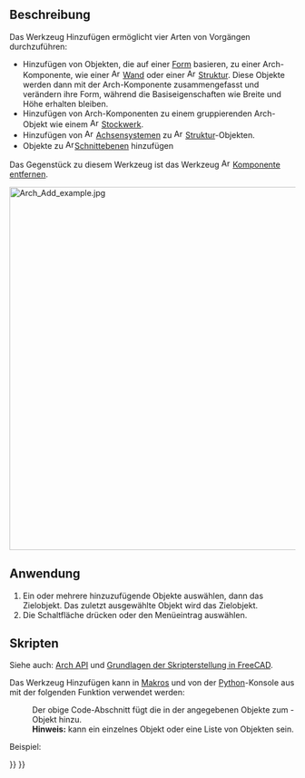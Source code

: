 <languages/>

{{Docnav/de
|[[BIM_Clone/de|Klonen]]
|[[Arch_Remove/de|Entfernen]]
|[[BIM_Workbench/de|BIM]]
|IconL=BIM_Clone.svg
|IconR=Arch_Remove.svg
|IconC=Workbench_BIM.svg
}}

{{GuiCommand/de
|Name=Arch Add
|Name/de=Arch Hinzufügen
|MenuLocation=Modify → Komponente hinzufügen
|Workbenches=[[BIM_Workbench/de|BIM]]
|SeeAlso=[[Arch_Remove/de|Arch Entfernen]]
}}

<span id="Description"></span>
==Beschreibung== 

Das Werkzeug Hinzufügen ermöglicht vier Arten von Vorgängen durchzuführen:
* Hinzufügen von Objekten, die auf einer [[Part_Workbench/de|Form]] basieren, zu einer Arch-Komponente, wie einer [[Image:Arch_Wall.svg|16px]] [[Arch_Wall/de|Wand]] oder einer [[Image:Arch_Structure.svg|16px]] [[Arch_Structure/de|Struktur]]. Diese Objekte werden dann mit der Arch-Komponente zusammengefasst und verändern ihre Form, während die Basiseigenschaften wie Breite und Höhe erhalten bleiben.
* Hinzufügen von Arch-Komponenten zu einem gruppierenden Arch-Objekt wie einem [[Image:Arch_Floor.svg|16px]] [[Arch_Floor/de|Stockwerk]].
* Hinzufügen von [[Image:Arch_Axis.svg|16px]] [[Arch Axis/de|Achsensystemen]] zu [[Image:Arch_Structure.svg|16px]] [[Arch_Structure/de|Struktur]]-Objekten.
* Objekte zu [[Image:Arch_SectionPlane.svg|16px]][[Arch_SectionPlane/de|Schnittebenen]] hinzufügen

Das Gegenstück zu diesem Werkzeug ist das Werkzeug [[Image:Arch_Remove.svg|16px]] [[Arch_Remove/de|Komponente entfernen]].

[[Image:Arch Add example.jpg|640px]]
{{Caption|Ein Quader wird einer Wand als Komponente hinzugefügt.}}

<span id="Usage"></span>
==Anwendung==

# Ein oder mehrere hinzuzufügende Objekte auswählen, dann das Zielobjekt. Das zuletzt ausgewählte Objekt wird das Zielobjekt.
# Die Schaltfläche {{Button|[[Image:Arch_Add.png|16px]] [[Arch Add/de|Komponente hinzufügen]]}} drücken oder den Menüeintrag {{MenuCommand|Modify → [[Image:Arch_Add.svg|16px]] Komponente hinzufügen}} auswählen.

<span id="Scripting"></span>
==Skripten==

Siehe auch: [[Arch_API/de|Arch API]] und [[FreeCAD_Scripting_Basics/de|Grundlagen der Skripterstellung in FreeCAD]].

Das Werkzeug Hinzufügen kann in [[Macros/de|Makros]] und von der [[Python/de|Python]]-Konsole aus mit der folgenden Funktion verwendet werden:
:{{Code|code=
addComponents(objectsList, host)
}}

: Der obige Code-Abschnitt fügt die in der {{incode|objectsList}} angegebenen Objekte zum {{incode|host}}-Objekt hinzu.
: '''Hinweis:''' {{incode|objectsList}} kann ein einzelnes Objekt oder eine Liste von Objekten sein.

Beispiel:

{{Code|code=
import FreeCAD, Arch, Draft, Part

p1 = FreeCAD.Vector(0, 0, 0)
p2 = FreeCAD.Vector(2000, 2000, 0)

Line = Draft.makeWire([p1, p2])
Wall = Arch.makeWall(Line, width=150, height=2000)

p3 = FreeCAD.Vector(0, 2000, 0)
p4 = FreeCAD.Vector(3000, 0, 0)

Line2 = Draft.makeWire([p3, p4])
Wall2 = Arch.makeWall(Line2, width=150, height=2000)
FreeCAD.ActiveDocument.recompute()

Arch.addComponents(Wall2, Wall)
FreeCAD.ActiveDocument.recompute()
}}


{{Docnav/de
|[[BIM_Clone/de|Klonen]]
|[[Arch_Remove/de|Entfernen]]
|[[BIM_Workbench/de|BIM]]
|IconL=BIM_Clone.svg
|IconR=Arch_Remove.svg
|IconC=Workbench_BIM.svg
}}

{{BIM_Tools_navi{{#translation:}}}}
{{Userdocnavi{{#translation:}}}}